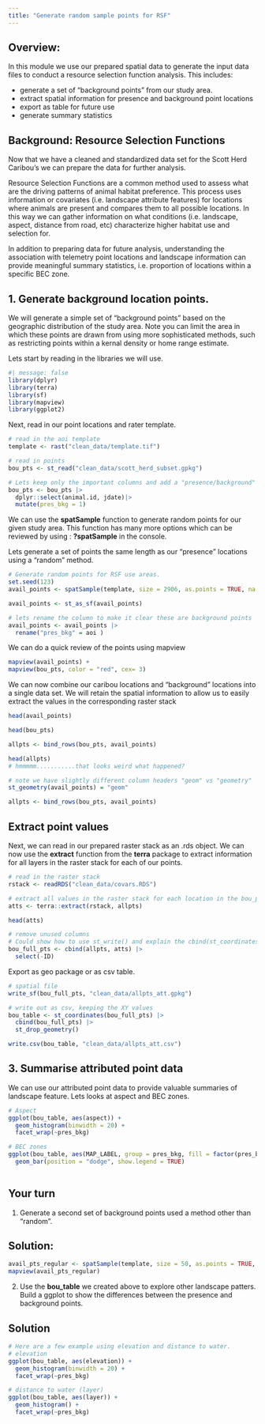 ```yaml
---
title: "Generate random sample points for RSF"
---
```


## Overview:

In this module we use our prepared spatial data to generate the input data files to conduct a resource selection function analysis. This includes:

-   generate a set of "background points" from our study area.
-   extract spatial information for presence and background point locations
-   export as table for future use
-   generate summary statistics


## Background: Resource Selection Functions

Now that we have a cleaned and standardized data set for the Scott Herd Caribou's we can prepare the data for further analysis.

Resource Selection Functions are a common method used to assess what are the driving patterns of animal habitat preference. This process uses information or covariates (i.e. landscape attribute features) for locations where animals are present and compares them to all possible locations. In this way we can gather information on what conditions (i.e. landscape, aspect, distance from road, etc) characterize higher habitat use and selection for.

In addition to preparing data for future analysis, understanding the association with telemetry point locations and landscape information can provide meaningful summary statistics, i.e. proportion of locations within a specific BEC zone.

## 1. Generate background location points.

We will generate a simple set of "background points" based on the geographic distribution of the study area. Note you can limit the area in which these points are drawn from using more sophisticated methods, such as restricting points within a kernal density or home range estimate.

Lets start by reading in the libraries we will use.

```r
#| message: false
library(dplyr)
library(terra)
library(sf)
library(mapview)
library(ggplot2)
```

Next, read in our point locations and rater template.

```r
# read in the aoi template 
template <- rast("clean_data/template.tif")

# read in points 
bou_pts <- st_read("clean_data/scott_herd_subset.gpkg") 

# Lets keep only the important columns and add a "presence/background" column. 
bou_pts <- bou_pts |>
  dplyr::select(animal.id, jdate)|>
  mutate(pres_bkg = 1)

```

We can use the **spatSample** function to generate random points for our given study area. This function has many more options which can be reviewed by using : **?spatSample** in the console.

Lets generate a set of points the same length as our "presence" locations using a "random" method.

```r
# Generate random points for RSF use areas.
set.seed(123)
avail_points <- spatSample(template, size = 2906, as.points = TRUE, na.rm = TRUE, method = "random")

avail_points <- st_as_sf(avail_points)

# lets rename the column to make it clear these are background points 
avail_points <- avail_points |>
  rename("pres_bkg" = aoi )

```

We can do a quick review of the points using mapview

```r
mapview(avail_points) +
mapview(bou_pts, color = "red", cex= 3)

```

We can now combine our caribou locations and "background" locations into a single data set. We will retain the spatial information to allow us to easily extract the values in the corresponding raster stack

```r
head(avail_points)

head(bou_pts)

allpts <- bind_rows(bou_pts, avail_points) 

head(allpts)
# hmmmmm...........that looks weird what happened? 

# note we have slightly different column headers "geom" vs "geometry" 
st_geometry(avail_points) = "geom" 

allpts <- bind_rows(bou_pts, avail_points) 

```

## Extract point values

Next, we can read in our prepared raster stack as an .rds object. We can now use the **extract** function from the **terra** package to extract information for all layers in the raster stack for each of our points.

```r
# read in the raster stack 
rstack <- readRDS("clean_data/covars.RDS")

# extract all values in the raster stack for each location in the bou_pts file. 
atts <- terra::extract(rstack, allpts)

head(atts)

# remove unused columns 
# Could show how to use st_write() and explain the cbind(st_coordinates()) bit
bou_full_pts <- cbind(allpts, atts) |>
  select(-ID)

```

Export as geo package or as csv table.

```r
# spatial file 
write_sf(bou_full_pts, "clean_data/allpts_att.gpkg")

# write out as csv, keeping the XY values
bou_table <- st_coordinates(bou_full_pts) |> 
  cbind(bou_full_pts) |> 
  st_drop_geometry()

write.csv(bou_table, "clean_data/allpts_att.csv")
```

## 3. Summarise attributed point data

We can use our attributed point data to provide valuable summaries of landscape feature. Lets looks at aspect and BEC zones.

```r
# Aspect
ggplot(bou_table, aes(aspect)) +
  geom_histogram(binwidth = 20) +
  facet_wrap(~pres_bkg)

```

```r
# BEC zones 
ggplot(bou_table, aes(MAP_LABEL, group = pres_bkg, fill = factor(pres_bkg))) +
  geom_bar(position = "dodge", show.legend = TRUE) 
  
```

## Your turn

1.  Generate a second set of background points used a method other than "random".

::: {.callout-tip collapse="true"}

## Solution:

```r
avail_pts_regular <- spatSample(template, size = 50, as.points = TRUE, na.rm = TRUE, method = "regular")
mapview(avail_pts_regular)

```
:::

2.  Use the **bou_table** we created above to explore other landscape patters. Build a ggplot to show the differences between the presence and background points.

::: {.callout-tip collapse="true"}
## Solution


```r
# Here are a few example using elevation and distance to water. 
# elevation 
ggplot(bou_table, aes(elevation)) +
  geom_histogram(binwidth = 20) +
  facet_wrap(~pres_bkg)

# distance to water (layer)
ggplot(bou_table, aes(layer)) +
  geom_histogram() +
  facet_wrap(~pres_bkg)

```
:::
